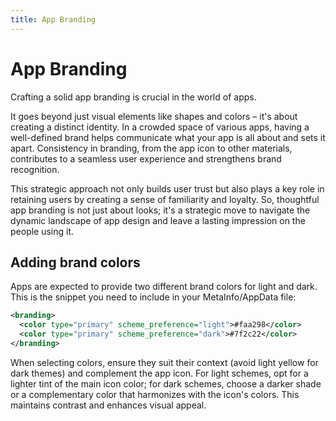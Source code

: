```yaml
---
title: App Branding
---
```


# App Branding

Crafting a solid app branding is crucial in the world of apps.

It goes beyond just visual elements like shapes and colors – it's about creating
a distinct identity. In a crowded space of various apps, having a well-defined brand
helps communicate what your app is all about and sets it apart. Consistency in branding,
from the app icon to other materials, contributes to a seamless user experience
and strengthens brand recognition.

This strategic approach not only builds user trust but also plays a key role in retaining
users by creating a sense of familiarity and loyalty. So, thoughtful app branding is not
just about looks; it's a strategic move to navigate the dynamic landscape of app design
and leave a lasting impression on the people using it.

## Adding brand colors

Apps are expected to provide two different brand colors for light and dark.
This is the snippet you need to include in your MetaInfo/AppData file:

```xml
<branding>
  <color type="primary" scheme_preference="light">#faa298</color>
  <color type="primary" scheme_preference="dark">#7f2c22</color>
</branding>
```

When selecting colors, ensure they suit their context (avoid light yellow for dark themes)
and complement the app icon. For light schemes, opt for a lighter tint of the main icon color;
for dark schemes, choose a darker shade or a complementary color that harmonizes with the
icon's colors. This maintains contrast and enhances visual appeal.
